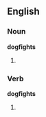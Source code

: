 ==English==

===Noun===
'''dogfights'''

# {{plural of|[[dogfight]]}}

===Verb===
'''dogfights'''

# {{third-person singular of|[[dogfight]]}}